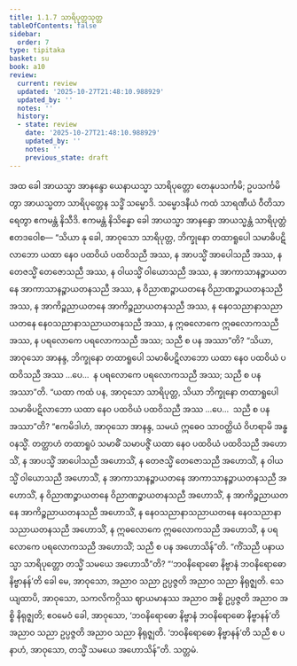 ```yaml
---
title: 1.1.7 သာရိပုတ္တသုတ္တ
tableOfContents: false
sidebar:
  order: 7
type: tipitaka
basket: su
book: a10
review:
  current: review
  updated: '2025-10-27T21:48:10.988929'
  updated_by: ''
  notes: ''
  history:
  - state: review
    date: '2025-10-27T21:48:10.988929'
    updated_by: ''
    notes: ''
    previous_state: draft
---
```



<ReviewStatus review={frontmatter.review} showDetails={true} />

<HypothesisAnnotation frontmatter={frontmatter} />

<DynamicBreadcrumb />

<Division number="7" book="a10" e="ch" v="17" p="263">

<Paragraph number="30" book="a10">
အထ ခေါ အာယသ္မာ အာနန္ဒော ယေနာယသ္မာ သာရိပုတ္တော တေနုပသင်္ကမိ; ဥပသင်္ကမိတွာ အာယသ္မတာ သာရိပုတ္တေန သဒ္ဓိံ သမ္မောဒိ. သမ္မောဒနီယံ ကထံ သာရဏီယံ ဝီတိသာရေတွာ ဧကမန္တံ နိသီဒိ. ဧကမန္တံ နိသိန္နော ခေါ အာယသ္မာ အာနန္ဒော အာယသ္မန္တံ သာရိပုတ္တံ ဧတဒဝေါစ—
</Paragraph>

<Paragraph number="31" book="a10">
“သိယာ နု ခေါ, အာဝုသော သာရိပုတ္တ, ဘိက္ခုနော တထာရူပေါ သမာဓိပဋိလာဘော ယထာ နေဝ ပထဝိယံ ပထဝိသညီ အဿ, န အာပသ္မိံ အာပေါသညီ အဿ, န တေဇသ္မိံ တေဇောသညီ အဿ, န ဝါယသ္မိံ ဝါယောသညီ အဿ, န အာကာသာနဉ္စာယတနေ အာကာသာနဉ္စာယတနသညီ အဿ, န ဝိညာဏဉ္စာယတနေ ဝိညာဏဉ္စာယတနသညီ အဿ, န အာကိဉ္စညာယတနေ အာကိဉ္စညာယတနသညီ အဿ, န နေဝသညာနာသညာယတနေ နေဝသညာနာသညာယတနသညီ အဿ, န ဣဓလောကေ ဣဓလောကသညီ အဿ, န ပရလောကေ ပရလောကသညီ အဿ; သညီ စ ပန အဿာ”တိ?
</Paragraph>

<Paragraph number="32" book="a10">
“သိယာ, အာဝုသော အာနန္ဒ, ဘိက္ခုနော တထာရူပေါ သမာဓိပဋိလာဘော ယထာ နေဝ ပထဝိယံ ပထဝိသညီ အဿ …ပေ…  န ပရလောကေ ပရလောကသညီ အဿ; သညီ စ ပန အဿာ”တိ.
</Paragraph>

<Paragraph number="33" book="a10">
“ယထာ ကထံ ပန, အာဝုသော သာရိပုတ္တ, သိယာ ဘိက္ခုနော တထာရူပေါ သမာဓိပဋိလာဘော ယထာ နေဝ ပထဝိယံ ပထဝိသညီ အဿ …ပေ…  သညီ စ ပန အဿာ”တိ? “ဧကမိဒါဟံ, အာဝုသော အာနန္ဒ, သမယံ ဣဓေဝ သာဝတ္ထိယံ ဝိဟရာမိ အန္ဓဝနသ္မိံ. တတ္ထာဟံ တထာရူပံ သမာဓိံ သမာပဇ္ဇိံ ယထာ နေဝ ပထဝိယံ ပထဝိသညီ အဟောသိံ, န အာပသ္မိံ အာပေါသညီ အဟောသိံ, န တေဇသ္မိံ တေဇောသညီ အဟောသိံ, န ဝါယသ္မိံ ဝါယောသညီ အဟောသိံ, န အာကာသာနဉ္စာယတနေ အာကာသာနဉ္စာယတနသညီ အဟောသိံ, န ဝိညာဏဉ္စာယတနေ ဝိညာဏဉ္စာယတနသညီ အဟောသိံ, န အာကိဉ္စညာယတနေ အာကိဉ္စညာယတနသညီ အဟောသိံ, န နေဝသညာနာသညာယတနေ နေဝသညာနာသညာယတနသညီ အဟောသိံ, န ဣဓလောကေ ဣဓလောကသညီ အဟောသိံ, န ပရလောကေ ပရလောကသညီ အဟောသိံ; သညီ စ ပန အဟောသိန်”တိ.
</Paragraph>

<Paragraph number="34" book="a10">
“ကိံသညီ ပနာယသ္မာ သာရိပုတ္တော တသ္မိံ သမယေ အဟောသီ”တိ? “‘ဘဝနိရောဓော နိဗ္ဗာနံ ဘဝနိရောဓော နိဗ္ဗာနန်’တိ ခေါ မေ, အာဝုသော, အညာဝ သညာ ဥပ္ပဇ္ဇတိ အညာဝ သညာ နိရုဇ္ဈတိ. သေယျထာပိ, အာဝုသော, သကလိကဂ္ဂိဿ ဈာယမာနဿ အညာဝ အစ္စိ ဥပ္ပဇ္ဇတိ အညာဝ အစ္စိ နိရုဇ္ဈတိ; ဧဝမေဝံ ခေါ, အာဝုသော, ‘ဘဝနိရောဓော နိဗ္ဗာနံ ဘဝနိရောဓော နိဗ္ဗာနန်’တိ အညာဝ သညာ ဥပ္ပဇ္ဇတိ အညာဝ သညာ နိရုဇ္ဈတိ. ‘ဘဝနိရောဓော နိဗ္ဗာနန်’တိ သညီ စ ပနာဟံ, အာဝုသော, တသ္မိံ သမယေ အဟောသိန်”တိ.

</Paragraph>
</Division>

<Paragraph number="35" type="center" book="a10">
သတ္တမံ.
</Paragraph>